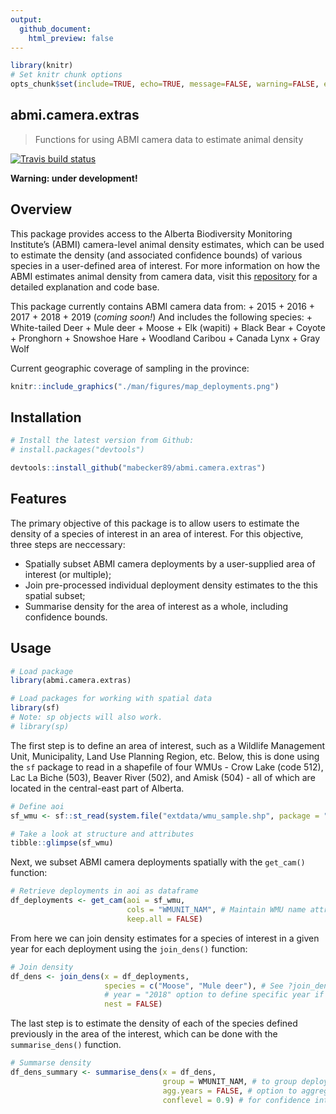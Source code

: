 ```yaml
---
output:
  github_document:
    html_preview: false
---
```


```r

library(knitr)
# Set knitr chunk options
opts_chunk$set(include=TRUE, echo=TRUE, message=FALSE, warning=FALSE, eval=TRUE)

```

## abmi.camera.extras

> Functions for using ABMI camera data to estimate animal density

<!-- badges: start -->
[![Travis build status](https://travis-ci.org/mabecker89/abmi.camera.extras.svg?branch=master)](https://travis-ci.org/mabecker89/abmi.camera.extras)
<!-- badges: end -->

**Warning: under development!**

## Overview

This package provides access to the Alberta Biodiversity Monitoring Institute's (ABMI) camera-level animal density estimates, which can be used to estimate the density (and associated confidence bounds) of various species in a user-defined area of interest. For more information on how the ABMI estimates animal density from camera data, visit this [repository](https://github.com/ABbiodiversity/mammals-camera) for a detailed explanation and code base.

This package currently contains ABMI camera data from:
+ 2015
+ 2016
+ 2017
+ 2018
+ 2019 (*coming soon!*)
And includes the following species:
+ White-tailed Deer
+ Mule deer
+ Moose
+ Elk (wapiti)
+ Black Bear
+ Coyote
+ Pronghorn
+ Snowshoe Hare
+ Woodland Caribou
+ Canada Lynx
+ Gray Wolf

Current geographic coverage of sampling in the province:

```r

knitr::include_graphics("./man/figures/map_deployments.png")

```

## Installation

```r

# Install the latest version from Github:
# install.packages("devtools")

devtools::install_github("mabecker89/abmi.camera.extras")

```

## Features

The primary objective of this package is to allow users to estimate the density of a species of interest in an area of interest. For this objective, three steps are neccessary:

+ Spatially subset ABMI camera deployments by a user-supplied area of interest (or multiple);
+ Join pre-processed individual deployment density estimates to the this spatial subset;
+ Summarise density for the area of interest as a whole, including confidence bounds.

## Usage

```r

# Load package
library(abmi.camera.extras)

# Load packages for working with spatial data
library(sf)
# Note: sp objects will also work.
# library(sp)

```

The first step is to define an area of interest, such as a Wildlife Management Unit, Municipality, Land Use Planning Region, etc. Below, this is done using the `sf` package to read in a shapefile of four WMUs - Crow Lake (code 512), Lac La Biche (503), Beaver River (502), and Amisk (504) - all of which are located in the central-east part of Alberta. 

```r

# Define aoi
sf_wmu <- sf::st_read(system.file("extdata/wmu_sample.shp", package = "abmi.camera.extras"))

# Take a look at structure and attributes
tibble::glimpse(sf_wmu)

```

Next, we subset ABMI camera deployments spatially with the `get_cam()` function:

```r

# Retrieve deployments in aoi as dataframe
df_deployments <- get_cam(aoi = sf_wmu,
                          cols = "WMUNIT_NAM", # Maintain WMU name attribute in output
                          keep.all = FALSE)

```

From here we can join density estimates for a species of interest in a given year for each deployment using the `join_dens()` function:

```r

# Join density
df_dens <- join_dens(x = df_deployments,
                     species = c("Moose", "Mule deer"), # See ?join_dens for list of available species
                     # year = "2018" option to define specific year if desired
                     nest = FALSE)

```

The last step is to estimate the density of each of the species defined previously in the area of the interest, which can be done with the `summarise_dens()` function.

```r

# Summarse density
df_dens_summary <- summarise_dens(x = df_dens,
                                  group = WMUNIT_NAM, # to group deployments when evaluating multiple aoi
                                  agg.years = FALSE, # option to aggregate years together
                                  conflevel = 0.9) # for confidence interval - default 90%

```








